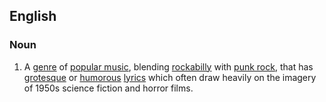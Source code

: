 ==English==

===Noun===
{{wikipedia}}
{{en-noun|-}}

# {{context|music|lang=en}} A [[genre]] of [[popular music]], blending [[rockabilly]] with [[punk rock]], that has [[grotesque]] or [[humorous]] [[lyric]]s which often draw heavily on the imagery of 1950s science fiction and horror films.